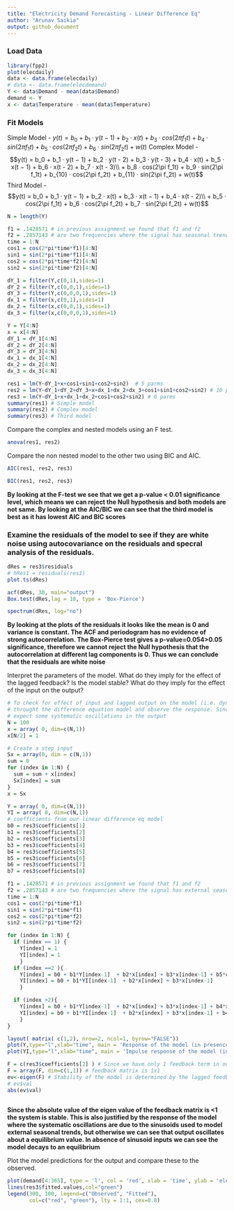 ```yaml
---
title: "Electricity Demand Forecasting - Linear Difference Eq"
author: "Arunav Saikia"
output: github_document
---
```

<h3> Load Data </h3>
```r
library(fpp2)
plot(elecdaily)
data <- data.frame(elecdaily)
# data <- data.frame(elecdemand)
Y <- data$Demand - mean(data$Demand)
demand <- Y
x <- data$Temperature - mean(data$Temperature)
```
<h3> Fit Models </h3>
Simple Model - $y(t) = b_0 + b_1 · y(t − 1) + b_2 · x(t) + b_3 · cos(2\pi f_1t) + b_4 · sin(2\pi f_1t) + b_5 · cos(2\pi f_2t) + b_6 · sin(2\pi f_2t) + w(t)$
Complex Model - $$y(t) = b_0 + b_1 · y(t − 1)  + b_2 · y(t - 2) + b_3 · y(t - 3) + b_4 · x(t) + b_5 · x(t − 1) + b_6 · x(t - 2) + b_7 · x(t - 3)\\ + b_8 · cos(2\pi f_1t) + b_9 · sin(2\pi f_1t) + b_{10} · cos(2\pi f_2t) + b_{11} ·  sin(2\pi f_2t) + w(t)$$
Third Model -$$y(t) = b_0 + b_1 · y(t − 1) + b_2 · x(t) + b_3 · x(t − 1) + b_4 · x(t - 2)\\ + b_5 · cos(2\pi f_1t) + b_6 · cos(2\pi f_2t) + b_7 · sin(2\pi f_2t) + w(t)$$
```r
N = length(Y)

f1 = .1428571 # in previous assignment we found that f1 and f2
f2 = .2857143 # are two frequencies where the signal has seasonal trend
time = 1:N
cos1 = cos(2*pi*time*f1)[4:N]
sin1 = sin(2*pi*time*f1)[4:N]
cos2 = cos(2*pi*time*f2)[4:N]
sin2 = sin(2*pi*time*f2)[4:N]

dY_1 = filter(Y,c(0,1),sides=1)
dY_2 = filter(Y,c(0,0,1),sides=1)
dY_3 = filter(Y,c(0,0,0,1),sides=1)
dx_1 = filter(x,c(0,1),sides=1)
dx_2 = filter(x,c(0,0,1),sides=1)
dx_3 = filter(x,c(0,0,0,1),sides=1)

Y = Y[4:N]
x = x[4:N]
dY_1 = dY_1[4:N]
dY_2 = dY_2[4:N]
dY_3 = dY_3[4:N]
dx_1 = dx_1[4:N]
dx_2 = dx_2[4:N]
dx_3 = dx_3[4:N]

res1 = lm(Y~dY_1+x+cos1+sin1+cos2+sin2)  # 5 parms
res2 = lm(Y~dY_1+dY_2+dY_3+x+dx_1+dx_2+dx_3+cos1+sin1+cos2+sin2) # 10 parms
res3 = lm(Y~dY_1+x+dx_1+dx_2+cos1+cos2+sin2) # 6 parms
summary(res1) # Simple model
summary(res2) # Complex model
summary(res3) # Third model
```
Compare the complex and nested models using an F test.
```r
anova(res1, res2)
```

Compare the non nested model to the other two using BIC and AIC.
```r
AIC(res1, res2, res3)

BIC(res1, res2, res3)

```

<b>By looking at the F-test we see that we get a p-value < 0.01 significance level, which means we can reject the Null hypothesis and both models are not same. By looking at the AIC/BIC we can see that the third model is best as it has lowest AIC and BIC scores</b>

<h3>Examine the residuals of the model to see if they are white noise using autocovariance on the residuals and specral analysis of the residuals.</h3>
```r
dRes = res3$residuals
# hRes1 = residuals(res1)
plot.ts(dRes)

acf(dRes, 30, main="output")
Box.test(dRes,lag = 10, type = 'Box-Pierce')

spectrum(dRes, log="no")
```
 <b> By looking at the plots of the residuals it looks like the mean is 0 and variance is constant. The ACF and periodogram has no evidence of strong autocorrelation. The Box-Pierce test gives a p-value=0.054>0.05 significance, therefore we cannot reject the Null hypothesis that the autocorrelation at different lag components is 0. Thus we can conclude that the residuals are white noise</b>
 
Interpret the parameters of the model. What do they imply for the effect of the lagged feedback? Is the model stable? What do they imply for the effect of the input on the output?
```r
# To check for effect of input and lagged output on the model (i.e. dynamics) we will pass a step input 
# throught the difference equation model and observe the response. Since our model has sine, cosine pair we 
# expect some systematic oscillations in the output
N = 100 
x = array( 0, dim=c(N,1))
x[N/2] = 1 

# Create a step input
Sx = array(0, dim = c(N,1))
sum = 0
for (index in 1:N) {
  sum = sum + x[index]
  Sx[index] = sum 
}
x = Sx

Y = array( 0, dim=c(N,1))
YI = array( 0, dim=c(N,1))
# coefficients from our linear difference eq model
b0 = res3$coefficients[1]
b1 = res3$coefficients[2]
b2 = res3$coefficients[3]
b3 = res3$coefficients[4]
b4 = res3$coefficients[5]
b5 = res3$coefficients[6]
b6 = res3$coefficients[7]
b7 = res3$coefficients[8]

f1 = .1428571 # in previous assignment we found that f1 and f2
f2 = .2857143 # are two frequencies where the signal has external seasonal trend
time = 1:N
cos1 = cos(2*pi*time*f1)
sin1 = sin(2*pi*time*f1)
cos2 = cos(2*pi*time*f2)
sin2 = sin(2*pi*time*f2)

for (index in 1:N) {
  if (index == 1) {
    Y[index] = 1
    YI[index] = 1
    }
  if (index ==2 ){
    Y[index] = b0 + b1*Y[index-1]  + b2*x[index] + b3*x[index-1] + b5*cos1[index] + b6*cos2[index] + b7*sin2[index]
    YI[index] = b0 + b1*YI[index-1]  + b2*x[index] + b3*x[index-1]
    }

  if (index >2){
    Y[index] = b0 + b1*Y[index-1]  + b2*x[index] + b3*x[index-1] + b4*x[index-2] + b5*cos1[index] + b6*cos2[index] + b7*sin2[index]
    YI[index] = b0 + b1*YI[index-1]  + b2*x[index] + b3*x[index-1] + b4*x[index-2]
    }
}

layout( matrix( c(1,2), nrow=2, ncol=1, byrow="FALSE"))
plot(Y,type="l",xlab="time", main = 'Response of the model (in presence of sinusoids)')
plot(YI,type="l",xlab="time", main = 'Impulse response of the model (in absence of sinusoids)')
```
```r
F = c(res3$coefficients[2] ) # Since we have only 1 feedback term in our best model our
F = array(F, dim=c(1,1)) # feedback matrix is 1x1
ev<-eigen(F) # Stability of the model is determined by the lagged feedback terms
# ev$val
abs(ev$val)
 
```
<b> Since the absolute value of the eigen value of the feedback matrix is <1 the system is stable. This is also justified by the response of the model where the systematic oscillations are due to the sinusoids used to model external seasonal trends, but otherwise we can see that output oscillates about a equilibrium value. In absence of sinusoid inputs we can see the model decays to an equilibrium</b>

Plot the model predictions for the output and compare these to the observed.
```r
plot(demand[4:365], type = 'l', col = 'red', xlab = 'time', ylab = 'elec demand' )
lines(res3$fitted.values,col="green")
legend(300, 100, legend=c("Observed", "Fitted"),
       col=c("red", "green"), lty = 1:1, cex=0.8)

```